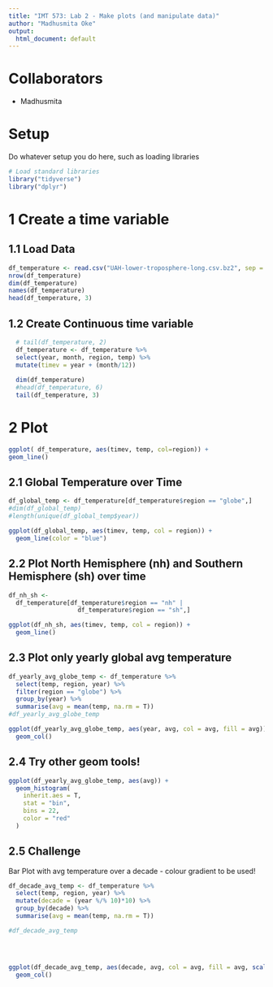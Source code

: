 ```yaml
---
title: "IMT 573: Lab 2 - Make plots (and manipulate data)"
author: "Madhusmita Oke"
output:
  html_document: default
---
```


# Collaborators
- Madhusmita

# Setup

Do whatever setup you do here, such as loading libraries

```r
# Load standard libraries
library("tidyverse")
library("dplyr")

```

# 1 Create a time variable


## 1.1 Load Data
```r

df_temperature <- read.csv("UAH-lower-troposphere-long.csv.bz2", sep = "\t")
nrow(df_temperature)
dim(df_temperature)
names(df_temperature)
head(df_temperature, 3)
```

## 1.2 Create Continuous time variable

```r
  # tail(df_temperature, 2)
  df_temperature <- df_temperature %>%
  select(year, month, region, temp) %>%
  mutate(timev = year + (month/12)) 
  
  dim(df_temperature)
  #head(df_temperature, 6)
  tail(df_temperature, 3)
```

# 2 Plot

```r

ggplot( df_temperature, aes(timev, temp, col=region)) +
geom_line()
```

## 2.1 Global Temperature over Time
```r
df_global_temp <- df_temperature[df_temperature$region == "globe",]
#dim(df_global_temp)
#length(unique(df_global_temp$year))

ggplot(df_global_temp, aes(timev, temp, col = region)) +
  geom_line(color = "blue")  
```


## 2.2 Plot North Hemisphere (nh) and Southern Hemisphere (sh) over time

```r
df_nh_sh <-
  df_temperature[df_temperature$region == "nh" |
                   df_temperature$region == "sh",]

ggplot(df_nh_sh, aes(timev, temp, col = region)) +
  geom_line()  
```


## 2.3 Plot only yearly global avg temperature

```r

df_yearly_avg_globe_temp <- df_temperature %>%
  select(temp, region, year) %>%
  filter(region == "globe") %>%
  group_by(year) %>%
  summarise(avg = mean(temp, na.rm = T))
#df_yearly_avg_globe_temp

ggplot(df_yearly_avg_globe_temp, aes(year, avg, col = avg, fill = avg)) +
  geom_col()  
```



## 2.4 Try other geom tools!

```r

ggplot(df_yearly_avg_globe_temp, aes(avg)) +
  geom_histogram(
    inherit.aes = T,
    stat = "bin",
    bins = 22,
    color = "red"
  )
```



## 2.5 Challenge
 Bar Plot with avg temperature over a decade - colour gradient to be used!
```r

df_decade_avg_temp <- df_temperature %>%
  select(temp, region, year) %>%
  mutate(decade = (year %/% 10)*10) %>%
  group_by(decade) %>%
  summarise(avg = mean(temp, na.rm = T))

#df_decade_avg_temp

  


ggplot(df_decade_avg_temp, aes(decade, avg, col = avg, fill = avg, scale_fill_gradient(low = "blue", high = "red"))) +
  geom_col()  
```

